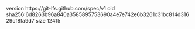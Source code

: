version https://git-lfs.github.com/spec/v1
oid sha256:6d8263b96a840a3585895753690a4e7e742e6b3261c31bc814d31629cf8fa9d7
size 12415
